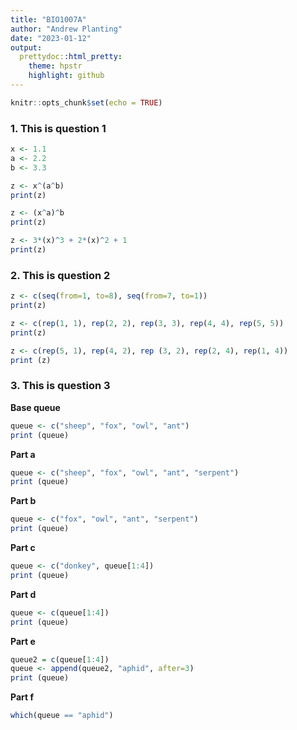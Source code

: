 ```yaml
---
title: "BIO1007A"
author: "Andrew Planting"
date: "2023-01-12"
output:
  prettydoc::html_pretty:
    theme: hpstr
    highlight: github
---
```


```r
knitr::opts_chunk$set(echo = TRUE)
```

### 1. This is question 1
```r
x <- 1.1
a <- 2.2
b <- 3.3

z <- x^(a^b)
print(z)

z <- (x^a)^b
print(z)

z <- 3*(x)^3 + 2*(x)^2 + 1
print(z)

```

### 2. This is question 2
``` r
z <- c(seq(from=1, to=8), seq(from=7, to=1))
print(z)

z <- c(rep(1, 1), rep(2, 2), rep(3, 3), rep(4, 4), rep(5, 5))
print(z)

z <- c(rep(5, 1), rep(4, 2), rep (3, 2), rep(2, 4), rep(1, 4))
print (z)

```

### 3. This is question 3

**Base queue**
``` r
queue <- c("sheep", "fox", "owl", "ant")
print (queue)
```

**Part a**
``` r
queue <- c("sheep", "fox", "owl", "ant", "serpent")
print (queue)
```


**Part b**
``` r
queue <- c("fox", "owl", "ant", "serpent")
print (queue)
```

**Part c**
``` r
queue <- c("donkey", queue[1:4])
print (queue)
```

**Part d**
``` r
queue <- c(queue[1:4])
print (queue)
```

**Part e**
``` r
queue2 = c(queue[1:4])
queue <- append(queue2, "aphid", after=3)
print (queue)
```

**Part f**
``` r
which(queue == "aphid")
```